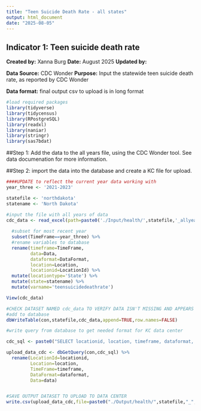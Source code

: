 ```yaml
---
title: "Teen Suicide Death Rate - all states"
output: html_document
date: "2025-08-05"
---
```


## Indicator 1: Teen suicide death rate

**Created by:** Xanna Burg
**Date:** August 2025
**Updated by:**

**Data Source:** CDC Wonder
**Purpose:** Input the statewide teen suicide death rate, as reported by CDC Wonder

**Data format:** final output csv to upload is in long format

```r
#load required packages
library(tidyverse)
library(tidycensus)
library(RPostgreSQL)
library(readxl)
library(naniar)
library(stringr)
library(sas7bdat)
```

##Step 1: Add the data to the all years file, using the CDC Wonder tool. See data documenation for more information.

##Step 2: import the data into the database and create a KC file for upload.
```r
####UPDATE to reflect the current year data working with
year_three <- '2021-2023'

statefile <- 'northdakota'
statename <- 'North Dakota'

```

```r
#input the file with all years of data
cdc_data <- read_excel(path=paste0('./Input/health/',statefile,'_allyears_teensuicidedeathrate.xlsx')) %>%
  
  #subset for most recent year
  subset(TimeFrame==year_three) %>%
  #rename variables to database
  rename(timeframe=TimeFrame,
         data=Data,
         dataformat=DataFormat,
         location=Location,
         locationid=LocationId) %>%
  mutate(locationtype='State') %>%
  mutate(state=statename) %>%
  mutate(varname='teensuicidedeathrate')

View(cdc_data)

```

```r
#CHECK DATASET NAMED cdc_data TO VERIFY DATA ISN'T MISSING AND APPEARS CORRECT
#add to database
dbWriteTable(con,statefile,cdc_data,append=TRUE,row.names=FALSE)

```

```r
#write query from database to get needed format for KC data center

cdc_sql <- paste0("SELECT locationid, location, timeframe, dataformat, data FROM ",statefile," WHERE timeframe='",year_three,"' AND varname='teensuicidedeathrate';")

upload_data_cdc <- dbGetQuery(con,cdc_sql) %>%
  rename(LocationId=locationid,
         Location=location,
         TimeFrame=timeframe,
         DataFormat=dataformat,
         Data=data)


#SAVE OUTPUT DATASET TO UPLOAD TO DATA CENTER
write.csv(upload_data_cdc,file=paste0("./Output/health/",statefile,"_",year_three,"_teensuicidedeathrate.csv"),row.names=FALSE)
```






